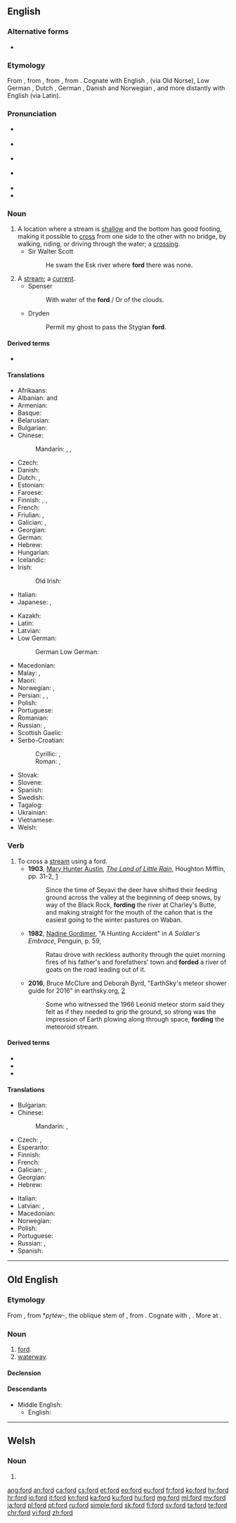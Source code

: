 {{also|Ford|förd|forð|-ford|ford.|forð-}}
==English==
{{wikipedia|dab=ford (disambiguation)|ford}}

===Alternative forms===
* {{l|en|foorth}} {{qualifier|obsolete, ''{{defdate|14th century}}''}}

===Etymology===
From {{etyl|enm|en}}, from {{etyl|ang|en}} {{m|ang|ford}}, from {{etyl|gem-pro|en}} {{m|gem-pro|*furduz}}, from {{etyl|ine-pro|en}} {{m|ine-pro|*pértus||crossing}}. Cognate with English {{m|en|firth}}, {{m|en|fjord}} (via Old Norse), Low German {{m|nds|Föörd}}, Dutch {{m|nl|voord}}, German {{m|de|Furt}}, Danish and Norwegian {{m|no|fjord}}, and more distantly with English {{m|en|port}} (via Latin).

===Pronunciation===
* {{a|GenAm}} {{IPA|/fɔɹd/|lang=en}}
* {{a|RP}} {{IPA|/fɔːd/|lang=en}}
* {{a|rhotic|horse-hoarse}} {{IPA|/fo(ː)ɹd/|lang=en}}
* {{a|nonrhotic|horse-hoarse}} {{IPA|/foəd/|lang=en}}
* {{audio|en-us-ford.ogg|Audio (US)|lang=en}}
* {{rhymes|ɔː(ɹ)d|lang=en}}

===Noun===
{{en-noun}}

# A location where a stream is [[shallow]] and the bottom has good footing, making it possible to [[cross]] from one side to the other with no bridge, by walking, riding, or driving through the water; a [[crossing]].
#* Sir Walter Scott
#*: He swam the Esk river where '''ford''' there was none.
# A [[stream]]; a [[current]].
#* Spenser
#*: With water of the '''ford''' / Or of the clouds.
#* Dryden
#*: Permit my ghost to pass the Stygian '''ford'''.

====Derived terms====
* {{l|en|fordless}}

====Translations====
{{trans-top|crossing}}
* Afrikaans: {{t|af|drif}}
* Albanian: {{t+|sq|va|f}} and {{g|m}}
* Armenian: {{t+|hy|ծանծաղուտ|sc=Armn}}
* Basque: {{t|eu|ibi}}
* Belarusian: {{t|be|брод|m|tr=brod|sc=Cyrl}}
* Bulgarian: {{t|bg|брод|m|tr=brod|sc=Cyrl}}
* Chinese:
*: Mandarin: {{t+|cmn|淺灘|sc=Hani}}, {{t|cmn|浅滩|tr=qiǎntān|sc=Hani}}, {{t+|cmn|津|tr=jīn|sc=Hani}}
* Czech: {{t+|cs|brod|m}}
* Danish: {{t+|da|vadested|n}}
* Dutch: {{t+|nl|voorde|c}}, {{t|nl|doorwaardbare plaats|c}}
* Estonian: {{t+|et|koolmekoht}}
* Faroese: {{t|fo|vað|n}}
* Finnish: {{t+|fi|kahlaamo}}, {{t|fi|kahlauspaikka}}, {{t|fi|kahluupaikka}}
* French: {{t+|fr|gué|m}}
* Friulian: {{t|fur|vât|m}}, {{t|fur|vâd|m}}
* Galician: {{t+|gl|vao|m}}, {{t+|gl|abanqueiro|m}}
* Georgian: {{t|ka|ფონი|sc=Geor}}
* German: {{t+|de|Furt|f}}
* Hebrew: {{t|he|מעבר|m|tr=maavár}}
* Hungarian: {{t+|hu|gázló}}
* Icelandic: {{t+|is|vað|n}}
* Irish: {{t|ga|áth|m}}
*: Old Irish: {{t|sga|áth|m}}
* Italian: {{t+|it|guado|m}}
* Japanese: {{t|ja|浅瀬|tr=あさせ, asase|sc=Jpan}}, {{t|ja|洗い越し|tr=あらいごし, araigoshi|sc=Jpan}}
{{trans-mid}}
* Kazakh: {{t|kk|өткел|sc=Cyrl}}
* Latin: {{t|la|vadum|n}}
* Latvian: {{t|lv|brasls|m}}
* Low German:
*: German Low German: {{t|nds-de|Föörd}}
* Macedonian: {{t|mk|брод|m|tr=brod|sc=Cyrl}}
* Malay: {{t|ms|tohor}}, {{t|ms|tohor sungai}}
* Maori: {{t|mi|kauranga}}
* Norwegian: {{t|no|vadeplass|m}}, {{t|no|vadested|n}}
* Persian: {{t+|fa|فرناد|tr=farnâd|sc=fa-Arab}}, {{t+|fa|پایاب|tr=pâyâb|sc=fa-Arab}}, {{t+|fa|گدار|tr=godâr|sc=fa-Arab}}
* Polish: {{t+|pl|bród|m}}
* Portuguese: {{t+|pt|vau}}
* Romanian: {{t+|ro|vad|n}}
* Russian: {{t+|ru|брод|m}}, {{t+|ru|перепра́ва|f}}
* Scottish Gaelic: {{t|gd|àth|m}}
* Serbo-Croatian:
*: Cyrillic: {{t|sh|брод|m|sc=Cyrl}}, {{t|sh|газ|m|sc=Cyrl}}
*: Roman: {{t+|sh|brod|m}}, {{t+|sh|gaz|m}}
* Slovak: {{t+|sk|brod|m}}
* Slovene: {{t|sl|brod|m}}
* Spanish: {{t+|es|vado|m}}
* Swedish: {{t+|sv|vadställe|n}}
* Tagalog: {{t|tl|dabaw}}
* Ukrainian: {{t+|uk|брід|m|tr=brid|sc=Cyrl}}
* Vietnamese: {{t|vi|chỗ cạn}}
* Welsh: {{t|cy|rhyd|f}}
{{trans-bottom}}

===Verb===
{{en-verb}}

# To cross a [[stream]] using a ford.
#* '''1903''', [[w:Mary Hunter Austin|Mary Hunter Austin]], ''[[w:The Land of Little Rain|The Land of Little Rain]]'', Houghton Mifflin, pp. 31-2, [https://archive.org/details/thelandoflittler00austrich]
#*: Since the time of Seyavi the deer have shifted their feeding ground across the valley at the beginning of deep snows, by way of the Black Rock, '''fording''' the river at Charley's Butte, and making straight for the mouth of the cañon that is the easiest going to the winter pastures on Waban.
#* '''1982''', [[w:Nadine Gordimer|Nadine Gordimer]], "A Hunting Accident" in ''A Soldier's Embrace'', Penguin, p. 59,
#*: Ratau drove with reckless authority through the quiet morning fires of his father's and forefathers' town and '''forded''' a river of goats on the road leading out of it.
#* '''2016''', Bruce McClure and Deborah Byrd, "EarthSky's meteor shower guide for 2016" in earthsky.org, [http://earthsky.org/astronomy-essentials/earthskys-meteor-shower-guide]
#*: Some who witnessed the 1966 Leonid meteor storm said they felt as if they needed to grip the ground, so strong was the impression of Earth plowing along through space, '''fording''' the meteoroid stream. 

====Derived terms====
* {{l|en|fordable}}
* {{l|en|forder}}
* {{l|en|fording}}

====Translations====
{{trans-top|to cross a stream}}
* Bulgarian: {{t+|bg|прегазвам|sc=Cyrl}}
* Chinese:
*: Mandarin: {{t+|cmn|涉過|sc=Hani}}, {{t|cmn|涉过|tr=shèguò|sc=Hani}}
* Czech: {{t|cs|brodit}}, {{t|cs|přebrodit}}
* Esperanto: {{t|eo|travadi}}
* Finnish: {{t|fi|kahlata}}
* French: {{t|fr|[[passer]] à gué}}
* Galician: {{t+|gl|vadear}}, {{t|gl|abancar}}
* Georgian: {{t|ka|ფონზე გასვლა|sc=Geor}}
* Hebrew: {{t|he|לעבור|tr=laavór}}
{{trans-mid}}
* Italian: {{t+|it|guadare}}
* Latvian: {{t|lv|brist}}, {{t|lv|pārbrist}}
* Macedonian: {{t|mk|бро́ди|sc=Cyrl}}
* Norwegian: {{t|no|vade}}
* Polish: {{t+|pl|przeprawić}}
* Portuguese: {{t+|pt|vadear}}
* Russian: {{t|ru|[[переходи́ть]] [[вброд]]|impf}}, {{t|ru|[[перейти́]] [[вброд]]|pf}}
* Spanish: {{t+|es|vadear}}
{{trans-bottom}}


----

==Old English==

===Etymology===
From {{inh|ang|gem-pro|*furduz||crossing, ford}}, from {{etyl|ine-pro|ang}} *''pr̥téw-'', the oblique stem of {{etyl|ine-pro|ang}} {{m|ine-pro|*pértus}}, from {{m|ine-pro|*per-||to ferry, put across}}. Cognate with {{cog|osx|ford||ford}}, {{cog|goh|furt}}. More at {{l|en|fare}}.

===Noun===
{{ang-noun|m|forda}}

# [[#English|ford]].
# [[waterway]].

====Declension====
{{ang-decl-noun-u-m|ford}}

====Descendants====
* Middle English: {{l|enm|ford}}
** English: {{l|en|ford}}

----

==Welsh==

===Noun===
{{head|cy|mutated noun}}

# {{soft mutation of|bord|lang=cy}}

[[ang:ford]]
[[an:ford]]
[[ca:ford]]
[[cs:ford]]
[[et:ford]]
[[eo:ford]]
[[eu:ford]]
[[fr:ford]]
[[ko:ford]]
[[hy:ford]]
[[hr:ford]]
[[io:ford]]
[[it:ford]]
[[kn:ford]]
[[ka:ford]]
[[ku:ford]]
[[hu:ford]]
[[mg:ford]]
[[ml:ford]]
[[my:ford]]
[[ja:ford]]
[[pl:ford]]
[[pt:ford]]
[[ru:ford]]
[[simple:ford]]
[[sk:ford]]
[[fi:ford]]
[[sv:ford]]
[[ta:ford]]
[[te:ford]]
[[chr:ford]]
[[vi:ford]]
[[zh:ford]]